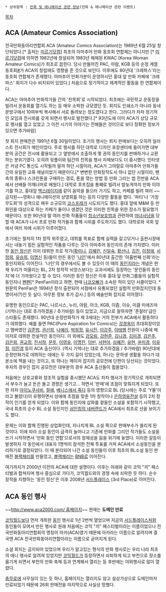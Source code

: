  * 상위항목 : [[만화 및 애니메이션 관련 정보]](만화 & 애니메이션 관련 이벤트)

[[목차]]
== ACA (Amateur Comics Association) ==

전국만화동아리연합회 ACA (Amateur Comics Association)는 1989년 6월 25일 창단되었다.[* 출처는 [http://mirugi.com/k/com/ktacj080.html 미르기닷컴]] 최초의 아마추어 만화 동호회 연합체는 아니지만 [* [http://mirugi.com/k/com/ktacj080.html 미르기닷컴]에 의하면 1982년에 창설되어 1983년 해체된 KWAC [Korea Woman Amateur Comics]가 최초로 꼽힌다. 당시 만들어진 PAC, 아람, KGB 등의 순정 계열 동호회[http://blog.daum.net/mirugi/4873900 #]가 ACA의 창립에도 영향을 준 것으로 보인다. 이후에도 80년대 '크레파스'라는 동호회 연합체가 존재했다. 아마추어 만화가분이 운영하시던 홍대 앞 만화 카페에 '크레파스' 회지가 다수 비치되어 있었다.] 처음으로 정기적이고 체계적인 활동을 한 연합체이다. 

ACA는 아마추어 만화작가들 간의 '친목회'로 시작되었다. 최초에는 국민학교 운동장을 빌려서 운동회를 열기도 하는 등 매우 소박한 규모였던 듯. 회지도 인쇄소가 아니라 동네 문방구에서 10여부씩 복사해서 서로 돌려보는 정도였다고 한다. 그러다가 차차 정기적인 모임과 전시회를 갖게 되면서 행사로 발전했다.[* 93년도에 이미 ACA가 상당 규모로 행사를 열고 있었고 그 이전 시기의 이야기는 전해들은 것이므로 보다 정확한 정보가 있으면 추가바람] 

첫 회지 판매전은 1991년 6월 30일이었다. 초기의 행사는 회지 판매보다는 오히려 일러스트 전시회가 메인이었다. 주로 행사를 하던 대학로 디자인 포장센터에 들어가면 대부분의 공간은 전시에 활용되고 그 옆방에서 조촐하게 몇 권의 동인지를 판매하거나 교환하는 분위기였다. 오히려 뒷풀이와 팀간의 친목을 행사 자체보다도 더 중시했다. 인터넷은 커녕 PC 통신도 시작될까 말까 하던 시절이라, ACA가 그야말로 아마추어 만화가들간의 유일한 교류 채널이었기 때문이다.[* 변변한 만화창작도서 하나 없던 시절이라, 펜촉의 종류나 스크린톤을 구매하는 경로, 톤을 깎는 방법 등 만화 그리는 법 전반을 ACA에서 선배들 어깨너머로 배웠다.] 대학로 호프집을 통째로 빌려서 밤늦게까지 만화 이야기를 하고, 홍대앞 [[백스테이지]]에 같이 음악을 들으러 가기도 하고, 카페를 빌려 여러 ~~금지된~~영화나 애니메이션의 상영회를 하는 등의 다양한 활동을 했다. '파티'나 '가장 무도회'의 성격으로 매우 소규모의 [[코스프레]]가 시도되기도 했다. 홍대 앞에 M&M 등 만화인을 대상으로 하는 카페가 둘이나 생겼던 것은 이러한 친목을 위한 장소가 필요했기 때문이다. 또한 90년대 말 여러 만화 작품들이 [[청소년보호법]]과 관련하여 [[마녀사냥]]을 당할 때 ACA가 나서 프로 만화 작가들과 함께 시위를 주도하기도 했다. 대학로와 국회 앞에서 여러 차례 시위가 이루어졌다. 

초기에는 철저히 1차 창작 위주였고, 데뷔를 목표로 함께 실력을 갈고닦거나 출판시장에서는 내놓기 힘든 실험적인 작품을 다루는 것이 아마추어 동인지의 존재 가치였다. 이러한 [[동인 정신]]은 이미 데뷔한 프로 작가([[황미나]], [[김혜린]], [[신일숙]], [[황선나]], [[김진]], [[이정애]], [[서정희]], [[유승희]], [[이명신]] 등)들이 만든 동인 '[[나인]]'에서 80년대 출간한 '아홉번째 신화'라는 동인지와도 이어진다. '나인'의 경우에서도 볼 수 있듯이 이 때의 [[동인지]]라는 개념은 현재 우리가 떠올리는 BL, 2차 창작적 뉘앙스보다는 교과서에도 등장하는 '문인들의 동인지'에 더 가까웠다고 할 수 있다. 이러한 동인 정신은 이후 홍대 앞 만화그룹들의 실험적 동인지나 [[펜팬]][* PenFan이라고 하면, 한때 [[나코오빠]]가 소속된 적이 있던 서클이었다. *원문의 PenFan은 1994년 정식 출판되어 서점에서 유통되었던 실험적 만화잡지인데 동명이서(?)인 듯 싶다. 아무튼 정보 추가 감사.]  등의 예술만화 잡지로 이어졌다. 

유명한 동인으로는 PAC, 나르시스, 누리, 아람, 아크, KGB, 이즘, 이슈, 미클 미에즈마 (기억나는 대로 추가하겠음 / 추가바람) 등이 있었고, 지금으로 말하자면 '존잘러'급인 스타들도 존재했다. 90년대 순정만화작가 제 3세대는 거의 전부가 ACA에서 활동하다가 데뷔했다. 예를 들면 PAC(Pure Aspiration for Comics)는 [[강경옥]]이 초대회장이었고 멤버였던 [[김준범]], [[권선희]], [[나예리]], [[박희정]], [[유시진]], [[이강주]], [[이태행]] 전원이 나중에 메이저로 데뷔한 전설적인 동인이다. 이 외에도 [[강모림]], [[강현준]], [[김나경]], [[김미경]], [[김은주]], [[김은희]], [[권교정]], [[진서하]], [[문뚜]], [[이영유]], [[이명진]], [[이빈]], [[서현아]], [[심혜진]], [[유현]], [[윤미경]], [[이유정]], [[이진경]] 등이 ACA 출신이다. (역시 기억나는 대로 추가하겠음 / 추가바람) 90년대에 순정만화가로 데뷔하는 데에는 두 가지 길이 있었는데, 하나는 문하생 생활을 하다가 대본소에 책을 내는 것이고, 또 하나는 메이저 잡지의 공모전에 단편이 당선되는 것이었다. 후자의 경우인 잡지 공모전은 대부분의 경우 ACA 출신들이 휩쓸었다. 

처음에는 상호교류와 창조적 실험을 중시했던 ACA도 차차 행사가 정기적으로 개최되면서 부수가 늘고 돈은 돌고 경쟁은 생기고... 하면서 '판매'에 초점이 맞춰지게 되었다. 또한 차차 [[아이노쿠사비]], [[절애]], [[베니스에서 죽다]] 등의 영향으로 BL (당시에는 주로 'Y물'이라고 불렸다)이 유행하면서 성애에 초점을 맞춘 1차 창작이나 [[은하영웅전설]] 등의 2차 창작이 인기를 얻게 되었다. 이와 함께 동인지에 삽화를 곁들인 소설을 포함하기 시작했고, 국내 최초의 순수 BL 소설 동인지인 [[삼인칭의 네버랜드]]가 ACA에서 최초로 선을 보이기도 했다. 

문제는 이와 함께 진행된 상업화인데, 지나치게 BL 소설 쪽으로 판매부수가 쏠리게 된 것이다. 이에 따라 소설 동인이 급격히 늘어나고 기존에 만화를 그리던 작가들도 소설을 쓰기 시작하면서 '만화 동인 연합'으로서의 정체성을 잃을 위기에 놓였다. 이러한 갈등이 발생하자 각 동인에서 대표자 1명씩이 참석한 전체 투표를 거쳐 ACA에서 소설동인을 분리하기로 결정되었다. 이 때 분리되어 나간 소설 동인들이 이후 최초의 BL소설 동인 판매전 [[블랙체리]]를 만들었고, [[블랙체리]]는 [[BNB]]로 이어진다. 

여기까지가 2000년 이전의 ACA에 대한 설명이다. 이후는 아래와 같이 코믹 "끼" 페스티벌과 합쳐지며 행사 중심으로 가다가, 코믹월드와의 경쟁 속에 쇠락한 듯 하다. 순수 창작을 지향하는 '동인 정신'은 이후 2008년 [[서드플레이스]] (3rd Place)로 이어진다. 

== ACA 동인 행사 ==
~~[[http://www.aca2000.com/ 홈페이지]]~~ 현재는 '''도메인 만료'''

[[코믹월드]]보다 먼저 개최한 [[동인]] 행사로 1년 2번씩 열었으며 지금의 [[서드플레이스]]처럼 동인들이 모여서 만든 행사로 원래 처음에는 코믹 "끼" 페스티벌이라는 이름이었으나 전국만화동아리연합회의 명칭이 아카(ACA)였기 때문에 아카라는 이름으로 알려지며 결국엔 ACA 전국만화동아리연합이라는 이름으로 굳어지게 된다. 

소설 회지는 금지되어 있었으며 우리가 알고있는 형식의 만화 행사로는 우리 나라 최초의 애니 행사로 알려져 있었지만 [[코믹월드]]가 등장하면서 쇠퇴하게 되고 부천으로 장소를 옮기게 되면서 부천의 만화 축제 등과 연계해서 열리는 등 후반에는 야외행사로 많이 열렸다. 

[[충무로]]에 사무실이 있는 듯 하나, 홈페이지는 열리지도 않고 설상가상으로 도메인마저 만료되었기 때문에 26회 판매전을 마지막으로 사실상 망했다.
